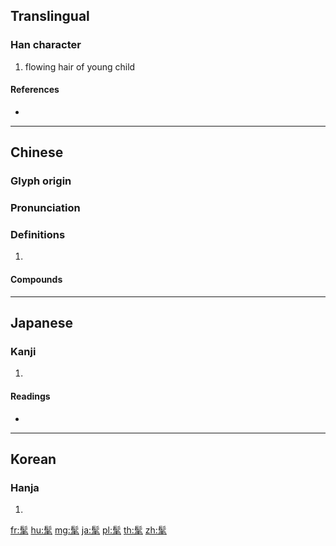 {{character info/new}}
==Translingual==

===Han character===
{{Han char|rn=190|rad=髟|as=04|sn=14|four=72714|canj=SHHQU}}

# flowing hair of young child

====References====
* {{Han ref|kx=1453.020|dkj=45377|dj=1983.210|hdz=74519.140|uh=9AE6|ud=39654|bh=BBEC|bd=48108}}

----

==Chinese==
{{zh-forms}}

===Glyph origin===
{{Han etym}}

===Pronunciation===
{{zh-pron
|m=máo
|c=mou4,mou4-1
|h=pfs=mô
|md=
|mn=
|w=
|mc=y
|oc=y
|cat=
}}

===Definitions===
{{zh-hanzi}}

# {{rfdef|lang=zh}}

====Compounds====
{{zh-der|時髦|俊髦|弁髦|棄如弁髦|英髦|譽髦|趕時髦|髦俊|髦兒戲|髦士|髦彥|髦秀|髦頭|髦髫}}

----

==Japanese==

===Kanji===
{{ja-kanji|grade=|rs=髟04}}

# {{defn|lang=ja|sort=髟04}}

====Readings====
* {{ja-readings|on=[[ぼう]] (bō), [[もう]] (mō)|kun=[[たれがみ]] (taregami)}}

----

==Korean==

===Hanja===
{{ko-hanja|hangeul=모|eumhun=|rv=mo|mr=mo|y=mo}}

# {{defn|lang=ko|sort=髟04}}

[[fr:髦]]
[[hu:髦]]
[[mg:髦]]
[[ja:髦]]
[[pl:髦]]
[[th:髦]]
[[zh:髦]]
